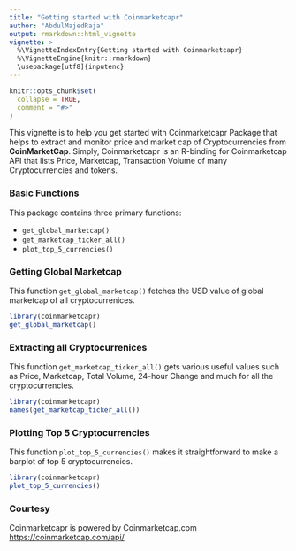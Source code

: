 ```yaml
---
title: "Getting started with Coinmarketcapr"
author: "AbdulMajedRaja"
output: rmarkdown::html_vignette
vignette: >
  %\VignetteIndexEntry{Getting started with Coinmarketcapr}
  %\VignetteEngine{knitr::rmarkdown}
  \usepackage[utf8]{inputenc}
---
```


```r
knitr::opts_chunk$set(
  collapse = TRUE,
  comment = "#>"
)
```

This vignette is to help you get started with Coinmarketcapr Package that helps to extract and monitor price and market cap of Cryptocurrencies from **CoinMarketCap**. Simply, Coinmarketcapr is an R-binding for Coinmarketcap API that lists Price, Marketcap, Transaction Volume of many Cryptocurrencies and tokens. 

### Basic Functions 

This package contains three primary functions:

- `get_global_marketcap()`
- `get_marketcap_ticker_all()`
- `plot_top_5_currencies()`

### Getting Global Marketcap

This function `get_global_marketcap()` fetches the USD value of global marketcap of all cryptocurrenices.

```r
library(coinmarketcapr)
get_global_marketcap()
```

### Extracting all Cryptocurrenices 

This function `get_marketcap_ticker_all()` gets various useful values such as Price, Marketcap, Total Volume, 24-hour Change and much for all the cryptocurrencies. 

```r
library(coinmarketcapr)
names(get_marketcap_ticker_all())
```


### Plotting Top 5 Cryptocurrencies

This function `plot_top_5_currencies()` makes it straightforward to make a barplot of top 5 cryptocurrencies.

```r
library(coinmarketcapr)
plot_top_5_currencies()
```

### Courtesy

Coinmarketcapr is powered by Coinmarketcap.com <https://coinmarketcap.com/api/> 
